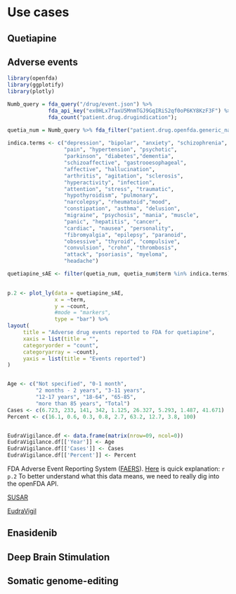 # Use cases


## Quetiapine

## Adverse events


```r
library(openfda)
library(ggplotify)
library(plotly)

Numb_query = fda_query("/drug/event.json") %>%
             fda_api_key("ex0HLx7faxU5MnmTGJ9GqIRiS2qf0oP6KY8KzF3F") %>%
             fda_count("patient.drug.drugindication");

quetia_num = Numb_query %>% fda_filter("patient.drug.openfda.generic_name", "quetiapine") %>% fda_exec()
                           
indica.terms <- c("depression", "bipolar", "anxiety", "schizophrenia", "sleep", "insomnia",
                  "pain", "hypertension", "psychotic", 
                  "parkinson", "diabetes","dementia",
                  "schizoaffective", "gastrooesophageal", 
                  "affective", "hallucination",
                  "arthritis", "agitation", "sclerosis", 
                  "hyperactivity", "infection",	
                  "attention", "stress", "traumatic", 
                  "hypothyroidism", "pulmonary",
                  "narcolepsy", "rheumatoid","mood", 
                  "constipation", "asthma", "delusion",
                  "migraine", "psychosis", "mania", "muscle", 
                  "panic", "hepatitis", "cancer",
                  "cardiac", "nausea", "personality", 
                  "fibromyalgia", "epilepsy", "paranoid",
                  "obsessive", "thyroid", "compulsive", 
                  "convulsion", "crohn", "thrombosis",
                  "attack", "psoriasis", "myeloma", 
                  "headache")

quetiapine_sAE <- filter(quetia_num, quetia_num$term %in% indica.terms) %>% arrange(desc(count))
  

p.2 <- plot_ly(data = quetiapine_sAE, 
               x = ~term, 
               y = ~count, 
               #mode = "markers",
               type = "bar") %>%
layout(
     title = "Adverse drug events reported to FDA for quetiapine",
     xaxis = list(title = "",
     categoryorder = "count",
     categoryarray = ~count),
     yaxis = list(title = "Events reported")
)


Age <- c("Not specified", "0-1 month", 
         "2 months - 2 years", "3-11 years", 
         "12-17 years", "18-64", "65-85", 
         "more than 85 years", "Total")
Cases <- c(6.723, 233, 141, 342, 1.125, 26.327, 5.293, 1.487, 41.671)	
Percent <- c(16.1, 0.6, 0.3, 0.8, 2.7, 63.2, 12.7, 3.8, 100)


EudraVigilance.df <- data.frame(matrix(nrow=09, ncol=0)) 
EudraVigilance.df[['Year']] <- Age
EudraVigilance.df[['Cases']] <- Cases
EudraVigilance.df[['Percent']] <- Percent
```


FDA Adverse Event Reporting System ([FAERS](https://open.fda.gov/data/faers/)). [Here](https://open.fda.gov/apis/drug/event/) is quick explanation:
`r p.2` To better understand what this data means, we need to really dig into the openFDA API.

[SUSAR](https://bi.ema.europa.eu/analyticsSOAP/saw.dll?PortalPages&PortalPath=%2Fshared%2FPHV%20DAP%2F_portal%2FDAP&Action=Navigate&P0=1&P1=eq&P2=%22Line%20Listing%20Objects%22.%22Substance%20High%20Level%20Code%22&P3=1+21689)

[EudraVigil](http://www.adrreports.eu/de/search_subst.html#)

## Enasidenib

## Deep Brain Stimulation 

## Somatic genome-editing
